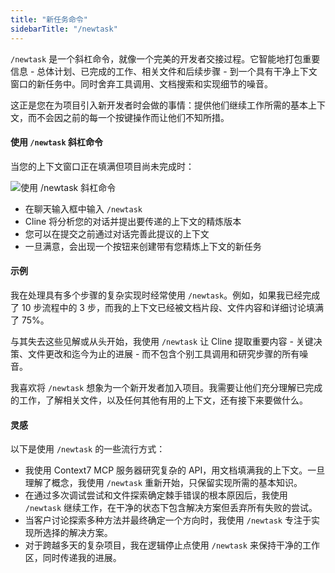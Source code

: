 ```yaml
---
title: "新任务命令"
sidebarTitle: "/newtask"
---
```


`/newtask` 是一个斜杠命令，就像一个完美的开发者交接过程。它智能地打包重要信息 - 总体计划、已完成的工作、相关文件和后续步骤 - 到一个具有干净上下文窗口的新任务中。同时舍弃工具调用、文档搜索和实现细节的噪音。

这正是您在为项目引入新开发者时会做的事情：提供他们继续工作所需的基本上下文，而不会因之前的每一个按键操作而让他们不知所措。

#### 使用 `/newtask` 斜杠命令

当您的上下文窗口正在填满但项目尚未完成时：

<Frame>
	<img
		src="https://storage.googleapis.com/cline_public_images/docs/assets/newtask.png"
		alt="使用 /newtask 斜杠命令"
	/>
</Frame>

-   在聊天输入框中输入 `/newtask`
-   Cline 将分析您的对话并提出要传递的上下文的精炼版本
-   您可以在提交之前通过对话完善此提议的上下文
-   一旦满意，会出现一个按钮来创建带有您精炼上下文的新任务

#### 示例

我在处理具有多个步骤的复杂实现时经常使用 `/newtask`。例如，如果我已经完成了 10 步流程中的 3 步，而我的上下文已经被文档片段、文件内容和详细讨论填满了 75%。

与其失去这些见解或从头开始，我使用 `/newtask` 让 Cline 提取重要内容 - 关键决策、文件更改和迄今为止的进展 - 而不包含个别工具调用和研究步骤的所有噪音。

我喜欢将 `/newtask` 想象为一个新开发者加入项目。我需要让他们充分理解已完成的工作，了解相关文件，以及任何其他有用的上下文，还有接下来要做什么。

#### 灵感

以下是使用 `/newtask` 的一些流行方式：

-   我使用 Context7 MCP 服务器研究复杂的 API，用文档填满我的上下文。一旦理解了概念，我使用 `/newtask` 重新开始，只保留实现所需的基本知识。
-   在通过多次调试尝试和文件探索确定棘手错误的根本原因后，我使用 `/newtask` 继续工作，在干净的状态下包含解决方案但丢弃所有失败的尝试。
-   当客户讨论探索多种方法并最终确定一个方向时，我使用 `/newtask` 专注于实现所选择的解决方案。
-   对于跨越多天的复杂项目，我在逻辑停止点使用 `/newtask` 来保持干净的工作区，同时传递我的进展。
